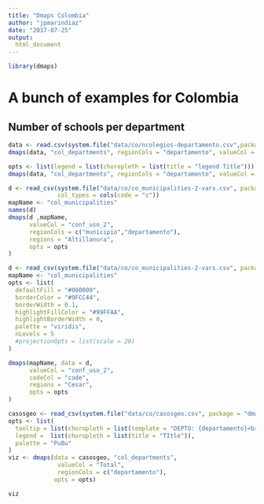 ```yaml
---
title: "Dmaps Colombia"
author: "jpmarindiaz"
date: "2017-07-25"
output:
  html_document
---
```


```r
library(dmaps)
```

# A bunch of examples for Colombia

## Number of schools per department

```r
data <- read.csv(system.file("data/co/ncolegios-departamento.csv",package="dmaps"))
dmaps(data, "col_departments", regionCols = "departamento", valueCol = "count")
```

```r

opts <- list(legend = list(choropleth = list(title = "legend Title")))
dmaps(data, "col_departments", regionCols = "departamento", valueCol = "count", opts = opts)
```

```r
d <- read_csv(system.file("data/co/co_municipalities-2-vars.csv", package = "dmaps"),
              col_types = cols(code = "c"))
mapName <- "col_municipalities"
names(d)
dmaps(d ,mapName,
      valueCol = "conf_uso_2",
      regionCols = c("municipio","departamento"),
      regions = "Altillanura",
      opts = opts
)
```

```r
d <- read_csv(system.file("data/co/co_municipalities-2-vars.csv", package = "dmaps"))
mapName <- "col_municipalities"
opts <- list(
  defaultFill = "#000000",
  borderColor = "#9FCC44",
  borderWidth = 0.1,
  highlightFillColor = "#99FFAA",
  highlightBorderWidth = 0,
  palette = "viridis",
  nLevels = 5
  #projectionOpts = list(scale = 20)
)

dmaps(mapName, data = d,
      valueCol = "conf_uso_2",
      codeCol = "code",
      regions = "Cesar",
      opts = opts
)

```



```r
casosgeo <- read_csv(system.file("data/co/casosgeo.csv", package = "dmaps"))
opts <- list(
  tooltip = list(choropleth = list(template = "DEPTO: {departamento}<br> <strong>TOTAL</strong>: {Total}")),
  legend =  list(choropleth = list(title = "TItle")),
  palette = "PuBu"
)
viz <- dmaps(data = casosgeo, "col_departments",
              valueCol = "Total",
              regionCols = c("departamento"),
             opts = opts)

viz
```



